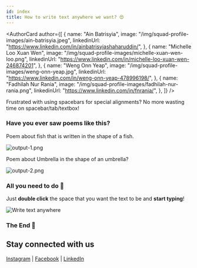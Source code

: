 ```yaml
---
id: index
title: How to write text anywhere we want? 😍
---
```



<AuthorCard
	author={[
		{
			name: "Ain Batrisyia",
			image: "/img/squad-profile-images/ain-batrisyia.jpeg",
			linkedinUrl: "https://www.linkedin.com/in/ainbatrisyiashaharuddin/",
		},
		{
			name: "Michelle Loo Xuan Wen",
			image: "/img/squad-profile-images/michelle-xuan-wen-loo.png",
			linkedinUrl: "https://www.linkedin.com/in/michelle-loo-xuan-wen-246874201",
		},
		{
			name: "Weng Onn Yeap",
			image: "/img/squad-profile-images/weng-onn-yeap.jpg",
			linkedinUrl: "https://www.linkedin.com/in/weng-onn-yeap-478996198/",
		},
		{
			name: "Fadhilah Nur Rania",
			image: "/img/squad-profile-images/fadhilah-nur-rania.png",
			linkedinUrl: "https://www.linkedin.com/in/fnrania/",
		},
	]}
/>

Frustrated with using spacebars for special alignments? No more wasting time on spacebar/tab/textbox!

### Have you ever saw poems like this?

Poem about fish that is written in the shape of a fish.

![output-1.png](../2021-03-31-write-text-anywhere-easily/output-1.png)

Poem about Umbrella in the shape of an umbrella?

![output-2.png](../2021-03-31-write-text-anywhere-easily/output-2.png)

### All you need to do 🥳

Just **double click** the space that you want the text to be and **start typing**!

![Write text anywhere](./write-text-anywhere.gif)

### The End 🎊

## Stay connected with us

[Instagram](https://www.instagram.com/microsoft_mws/) |
[Facebook](https://www.facebook.com/microsoft.mws) |
[LinkedIn](https://www.linkedin.com/company/mwsquad/)

